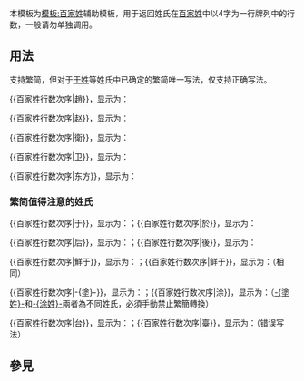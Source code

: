 <includeonly><!-- 在這裡加入模板的保護標識 --></includeonly><noinclude>{{template doc page viewed directly}}</noinclude>
<!-- 在本行下編輯模板說明 -->
本模板为[[模板:百家姓]]辅助模板，用于返回姓氏在[[百家姓]]中以4字为一行牌列中的行数，一般请勿单独调用。
== 用法 ==
支持繁简，但对于[[于姓]]等姓氏中已确定的繁简唯一写法，仅支持正确写法。

<nowiki>{{百家姓行数次序|趙}}</nowiki>，显示为：{{百家姓行数次序|趙}}

<nowiki>{{百家姓行数次序|赵}}</nowiki>，显示为：{{百家姓行数次序|赵}}

<nowiki>{{百家姓行数次序|衛}}</nowiki>，显示为：{{百家姓行数次序|衛}}

<nowiki>{{百家姓行数次序|卫}}</nowiki>，显示为：{{百家姓行数次序|卫}}

<nowiki>{{百家姓行数次序|东方}}</nowiki>，显示为：{{百家姓行数次序|东方}}
===繁简值得注意的姓氏===
<nowiki>{{百家姓行数次序|于}}</nowiki>，显示为：{{百家姓行数次序|于}}；<nowiki>{{百家姓行数次序|於}}</nowiki>，显示为：{{百家姓行数次序|於}}

<nowiki>{{百家姓行数次序|后}}</nowiki>，显示为：{{百家姓行数次序|后}}；<nowiki>{{百家姓行数次序|後}}</nowiki>，显示为：{{百家姓行数次序|後}}

<nowiki>{{百家姓行数次序|鮮于}}</nowiki>，显示为：{{百家姓行数次序|鮮于}}；<nowiki>{{百家姓行数次序|鲜于}}</nowiki>，显示为：{{百家姓行数次序|鲜于}}（相同）

<nowiki>{{百家姓行数次序|-{塗}-}}</nowiki>，显示为：{{百家姓行数次序|-{塗}-}}；<nowiki>{{百家姓行数次序|涂}}</nowiki>，显示为：{{百家姓行数次序|涂}}（[[塗姓|-{塗姓}-]]和[[涂姓|-{涂姓}-]]兩者為不同姓氏，必須手動禁止繁簡轉換）

<nowiki>{{百家姓行数次序|台}}</nowiki>，显示为：{{百家姓行数次序|台}}；<nowiki>{{百家姓行数次序|臺}}</nowiki>，显示为：{{百家姓行数次序|臺}}（错误写法）

== 參見 ==

<includeonly>
<!-- 本行下加入模板的分類 -->

<!-- 本行下加入模板的跨語言鏈接 -->

</includeonly>
